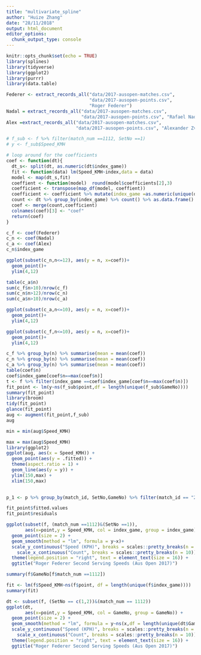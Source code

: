 ```yaml
---
title: "multivariate_spline"
author: "Huize Zhang"
date: "28/11/2018"
output: html_document
editor_options: 
  chunk_output_type: console
---
```


```r
knitr::opts_chunk$set(echo = TRUE)
library(splines)
library(tidyverse)
library(ggplot2)
library(purrr)
library(data.table)
```

```r
Federer <- extract_records_all("data/2017-ausopen-matches.csv", 
                               "data/2017-ausopen-points.csv", 
                               "Roger Federer")
Nadal = extract_records_all("data/2017-ausopen-matches.csv",
                            "data/2017-ausopen-points.csv", "Rafael Nadal")
Alex =extract_records_all("data/2017-ausopen-matches.csv",
                          "data/2017-ausopen-points.csv", "Alexander Zverev")

# f_sub <- f %>% filter(match_num ==1112, SetNo ==1)
# y <- f_sub$Speed_KMH

```

```r
# loop around for the coefficients
coef <- function(dt){
  dt_s<- split(dt, as.numeric(dt$index_game))
  fit <- function(data) lm(Speed_KMH~index,data = data)
  model <- map(dt_s,fit)
  coeffient <- function(model)  round(model$coefficients[2],3)
  coefficient <- transpose(map_df(model, coeffient))
  coefficient <- coefficient %>% mutate(index_game =as.numeric(unique(dt$index_game))) 
  count <- dt %>% group_by(index_game) %>% count() %>% as.data.frame()
  coef <- merge(count,coefficient)
  colnames(coef)[3] <- "coef"
  return(coef)
}

c_f <- coef(Federer)
c_n <- coef(Nadal)
c_a <- coef(Alex)
c_n$index_game

ggplot(subset(c_n,n<=12), aes(y = n, x=coef))+
  geom_point()+
  ylim(4,12)

table(c_a$n)
sum(c_f$n>10)/nrow(c_f)
sum(c_n$n>12)/nrow(c_n)
sum(c_a$n>10)/nrow(c_a)

ggplot(subset(c_a,n<=10), aes(y = n, x=coef))+
  geom_point()+
  ylim(4,12)

ggplot(subset(c_f,n<=10), aes(y = n, x=coef))+
  geom_point()+
  ylim(4,12)

c_f %>% group_by(n) %>% summarise(mean = mean(coef))  
c_n %>% group_by(n) %>% summarise(mean = mean(coef))  
c_a %>% group_by(n) %>% summarise(mean = mean(coef))  
table(coef$n)
coef$index_game[coef$n==max(coef$n)]
t <- f %>% filter(index_game ==coef$index_game[coef$n==max(coef$n)])
fit_point <- lm(y~ns(f_sub$point,df = length(unique(f_sub$GameNo))))
summary(fit_point)
library(broom)
tidy(fit_point)
glance(fit_point)
aug <- augment(fit_point,f_sub)
aug

min = min(aug$Speed_KMH)

max = max(aug$Speed_KMH)
library(ggplot2)
ggplot(aug, aes(x = Speed_KMH)) + 
  geom_point(aes(y = .fitted)) + 
  theme(aspect.ratio = 1) + 
  geom_line(aes(y = y)) + 
  ylim(150,max) +
  xlim(150,max)
  

p_1 <- p %>% group_by(match_id, SetNo,GameNo) %>% filter(match_id == "2017-ausopen-1601", SetNo ==4, GameNo ==5)

fit_point$fitted.values
fit_point$residuals

ggplot(subset(f, (match_num ==1112)&(SetNo ==1)),
       aes(x=point,y = Speed_KMH, col = index_game, group = index_game)) +
  geom_point(size = 2) +
  geom_smooth(method = "lm", formula = y~x)+
  scale_y_continuous("Speed (KPH)", breaks = scales::pretty_breaks(n = 20)) +
	scale_x_continuous("Count", breaks = scales::pretty_breaks(n = 10)) + 
  theme(legend.position = "right", text = element_text(size = 16)) + 
  ggtitle("Roger Federer Second Serving Speeds (Aus Open 2017)")

summary(f$GameNo[f$match_num ==1112])

```


```r
fit <- lm(f$Speed_KMH~ns(f$point, df = length(unique(f$index_game))))
summary(fit)

dt <- subset(f, (SetNo == c(1,2))&(match_num == 1112))
ggplot(dt,
       aes(x=point,y = Speed_KMH, col = GameNo, group = GameNo)) +
  geom_point(size = 2) +
  geom_smooth(method = "lm", formula = y~ns(x,df = length(unique(dt$GameNo))))+
  scale_y_continuous("Speed (KPH)", breaks = scales::pretty_breaks(n = 20)) +
	scale_x_continuous("Count", breaks = scales::pretty_breaks(n = 10)) + 
  theme(legend.position = "right", text = element_text(size = 16)) + 
  ggtitle("Roger Federer Second Serving Speeds (Aus Open 2017)")

```

